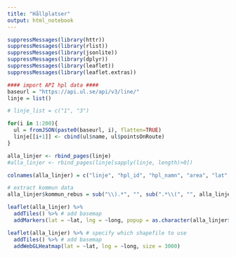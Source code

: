 ```yaml
---
title: "Hållplatser"
output: html_notebook
---
```



```r
suppressMessages(library(httr))
suppressMessages(library(rlist))
suppressMessages(library(jsonlite))
suppressMessages(library(dplyr))
suppressMessages(library(leaflet))
suppressMessages(library(leaflet.extras))
```


```r
#### import API hpl data ####
baseurl = "https://api.ul.se/api/v3/line/"
linje = list()

# linje_list = c("1", "3")

for(i in 1:200){
  ul = fromJSON(paste0(baseurl, i), flatten=TRUE)
  linje[[i+1]] <- cbind(ul$name, ul$pointsOnRoute)
}

alla_linjer <- rbind_pages(linje)
#alla_linjer <- rbind_pages(linje[sapply(linje, length)>0])

colnames(alla_linjer) = c("linje", "hpl_id", "hpl_namn", "area", "lat", "long")

# extract kommun data
alla_linjer$kommun_rebus = sub("\\).*", "", sub(".*\\(", "", alla_linjer$hpl_namn))
```


```r
leaflet(alla_linjer) %>% 
  addTiles() %>% # add basemap
  addMarkers(lat = ~lat, lng = ~long, popup = as.character(alla_linjer$hpl_id))
```



```r
leaflet(alla_linjer) %>% # specify which shapefile to use
  addTiles() %>% # add basemap
  addWebGLHeatmap(lat = ~lat, lng = ~long, size = 3000)
```




